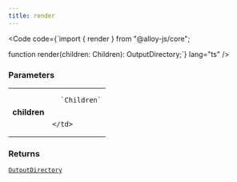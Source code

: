 ```yaml
---
title: render
---
```







<Code code={`import { render } from "@alloy-js/core";

function render(children: Children): OutputDirectory;`} lang="ts" />

### Parameters

<table>
  <tr>
    <td style="text-align: right;font-weight: bold;">children</td>
    <td>
    
      `Children`
      
      
    </td>
  </tr>
</table>



### Returns

<code><a href="../../types/outputdirectory/">OutputDirectory</a></code>








